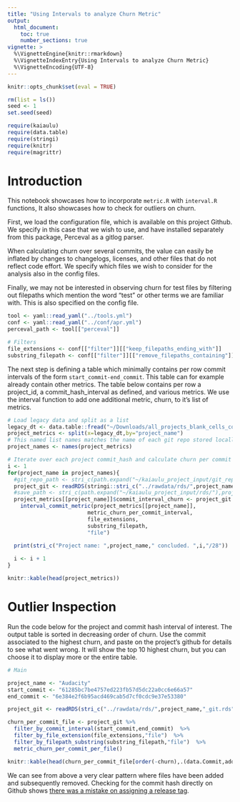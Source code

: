 ```yaml
---
title: "Using Intervals to analyze Churn Metric"
output: 
  html_document:
    toc: true
    number_sections: true
vignette: >
  %\VignetteEngine{knitr::rmarkdown}
  %\VignetteIndexEntry{Using Intervals to analyze Churn Metric}
  %\VignetteEncoding{UTF-8}
---
```


```r
knitr::opts_chunk$set(eval = TRUE)
```

```r
rm(list = ls())
seed <- 1
set.seed(seed)
```

```r
require(kaiaulu)
require(data.table)
require(stringi)
require(knitr)
require(magrittr)
```


# Introduction

This notebook showcases how to incorporate `metric.R` with `interval.R` functions, It also showcases how to check for outliers on churn.

First, we load the configuration file, which is available on this project Github. We specify in this case that we wish to use, and have installed separately from this package, Perceval as a gitlog parser. 

When calculating churn over several commits, the value can easily be inflated by changes to changelogs, licenses, and other files that do not reflect code effort. We specify which files we wish to consider for the analysis also in the config files. 

Finally, we may not be interested in observing churn for test files by filtering out filepaths which mention the word "test" or other terms we are familiar with. This is also specified on the config file. 

```r
tool <- yaml::read_yaml("../tools.yml")
conf <- yaml::read_yaml("../conf/apr.yml")
perceval_path <- tool[["perceval"]]

# Filters
file_extensions <- conf[["filter"]][["keep_filepaths_ending_with"]]
substring_filepath <- conf[["filter"]][["remove_filepaths_containing"]]
```

The next step is defining a table which minimally contains per row commit intervals of the form `start_commit-end_commit`. This table can for example already contain other metrics. The table below contains per row a project_id, a commit_hash_interval as defined, and various metrics. We use the interval function to add one additional metric, churn, to it's list of metrics.

```r
# Load legacy data and split as a list
legacy_dt <- data.table::fread("~/Downloads/all_projects_blank_cells_corrected.csv")
project_metrics <- split(x=legacy_dt,by="project_name")
# This named list names matches the name of each git repo stored locally.
project_names <- names(project_metrics)

# Iterate over each project commit_hash and calculate churn per commit per file
i <- 1
for(project_name in project_names){
  #git_repo_path <- stri_c(path.expand("~/kaiaulu_project_input/git_repos/"),project_name,"/.git")
  project_git <- readRDS(stringi::stri_c("../rawdata/rds/",project_name,"_git.rds"))
  #save_path <- stri_c(path.expand("~/kaiaulu_project_input/rds/"),project_name,"_git.rds")
  project_metrics[[project_name]]$commit_interval_churn <- project_git %>%
    interval_commit_metric(project_metrics[[project_name]],
                         metric_churn_per_commit_interval,
                         file_extensions,
                         substring_filepath,
                         "file")

  print(stri_c("Project name: ",project_name," concluded. ",i,"/28"))
  
  i <- i + 1
}

```

```r
knitr::kable(head(project_metrics))
```

# Outlier Inspection

Run the code below for the project and commit hash interval of interest. The output table is sorted in decreasing order of churn. Use the commit associated to the highest churn, and paste on the project's github for details to see what went wrong. It will show the top 10 highest churn, but you can choose it to display more or the entire table.

```r

# Main

project_name <- "Audacity"
start_commit <- "61285bc7be4757ed223fb57d5dc22a0cc6e66a57"
end_commit <- "6e384e2f6b95acd469cab5d7cf0cdc9e37e53380"

project_git <- readRDS(stri_c("../rawdata/rds/",project_name,"_git.rds"))

churn_per_commit_file <- project_git %>% 
  filter_by_commit_interval(start_commit,end_commit)  %>% 
  filter_by_file_extension(file_extensions,"file")  %>% 
  filter_by_filepath_substring(substring_filepath,"file")  %>% 
  metric_churn_per_commit_per_file()

knitr::kable(head(churn_per_commit_file[order(-churn),.(data.Commit,added,removed,churn)]))
```

We can see from above a very clear pattern where files have been added and subsequently removed. Checking for the commit hash directly on Github shows [there was a mistake on assigning a release tag](https://github.com/audacity/audacity/commit/6d9489c4758f95ab9bf0306d4adb0e91022235a7).
